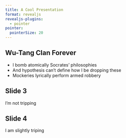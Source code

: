 ```yaml
---
title: A Cool Presentation
format: revealjs
revealjs-plugins:
  - pointer
pointer:
  pointerSize: 20
---
```


## Wu-Tang Clan Forever

- I bomb atomically Socrates' philosophies
- And hypothesis can't define how I be dropping these
- Mockeries lyrically perform armed robbery

## Slide 3

I'm not tripping

## Slide 4

I am slightly triping
